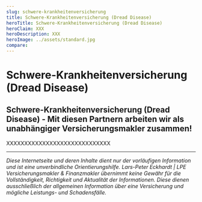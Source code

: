 ```yaml
---
slug: schwere-krankheitenversicherung
title: Schwere-Krankheitenversicherung (Dread Disease)
heroTitle: Schwere-Krankheitenversicherung (Dread Disease)
heroClaim: XXX
heroDescription: XXX
heroImage: ../assets/standard.jpg
compare: 
---
```


<ProvenExpert />

# Schwere-Krankheitenversicherung (Dread Disease)











<ContactAndCompareBox />
<ProvenExpert />

## Schwere-Krankheitenversicherung (Dread Disease) - Mit diesen Partnern arbeiten wir als unabhängiger Versicherungsmakler zusammen!

XXXXXXXXXXXXXXXXXXXXXXXXXXXXX

---

_Diese Internetseite und deren Inhalte dient nur der vorläufigen Information und ist eine unverbindliche Orientierungshilfe. Lars-Peter Eckhardt | LPE Versicherungsmakler & Finanzmakler übernimmt keine Gewähr für die Vollständigkeit,
Richtigkeit und Aktualität der Informationen. Diese dienen ausschließlich der allgemeinen Information über eine Versicherung und mögliche Leistungs- und Schadensfälle._